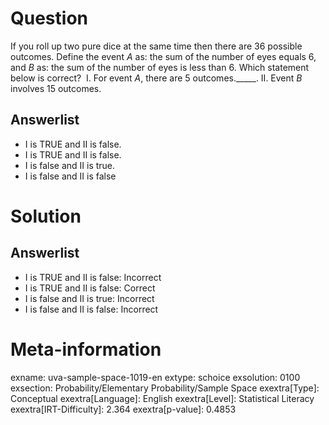 Question
========

If you roll up two pure dice at the same time then there are 36 possible outcomes. Define the event *A* as: the sum of the number of eyes equals 6, and *B* as: the sum of the number of eyes is less than 6. Which statement below is correct? \ I. For event *A*, there are 5 outcomes._____. II. Event *B* involves 15 outcomes.

Answerlist
----------

* I is TRUE and II is false.
* I is TRUE and II is false.
* I is false and II is true.
* I is false and II is false

Solution
========

Answerlist
----------

* I is TRUE and II is false: Incorrect
* I is TRUE and II is false: Correct
* I is false and II is true: Incorrect
* I is false and II is false: Incorrect

Meta-information
================
exname: uva-sample-space-1019-en
extype: schoice
exsolution: 0100
exsection: Probability/Elementary Probability/Sample Space
exextra[Type]: Conceptual
exextra[Language]: English
exextra[Level]: Statistical Literacy
exextra[IRT-Difficulty]: 2.364
exextra[p-value]: 0.4853
